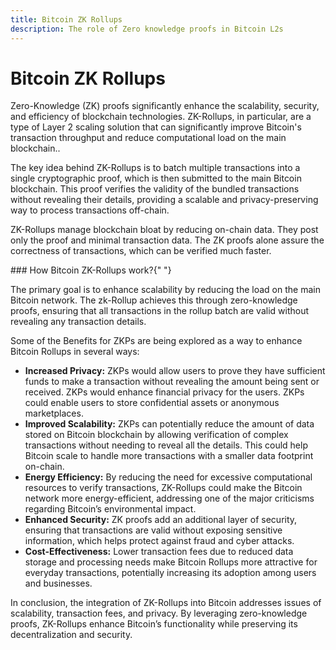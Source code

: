 ```yaml
---
title: Bitcoin ZK Rollups
description: The role of Zero knowledge proofs in Bitcoin L2s
---
```



# Bitcoin ZK Rollups

Zero-Knowledge (ZK) proofs significantly enhance the scalability, security, and efficiency of blockchain technologies. ZK-Rollups, in particular, are a type of Layer 2 scaling solution that can significantly improve Bitcoin's transaction throughput and reduce computational load on the main blockchain..

The key idea behind ZK-Rollups is to batch multiple transactions into a single cryptographic proof, which is then submitted to the main Bitcoin blockchain. This proof verifies the validity of the bundled transactions without revealing their details, providing a scalable and privacy-preserving way to process transactions off-chain.

ZK-Rollups manage blockchain bloat by reducing on-chain data. They post only the proof and minimal transaction data. The ZK proofs alone assure the correctness of transactions, which can be verified much faster.

<p align="center">
  <ZoomImage width="90%" src="/assets/zkflow.png" alt="Understanding rollups" />
</p>
### How Bitcoin ZK-Rollups work?{" "}

The primary goal is to enhance scalability by reducing
the load on the main Bitcoin network. The zk-Rollup achieves this through zero-knowledge
proofs, ensuring that all transactions in the rollup batch are valid without revealing
any transaction details.

<p align="center">
  <ZoomImage
    width="100%"
    src="/assets/bitcoin-zk.png"
    alt="Understanding rollups"
  />
</p>

Some of the Benefits for ZKPs are being explored as a way to enhance Bitcoin Rollups in several ways:

- **Increased Privacy:** ZKPs would allow users to prove they have sufficient funds to make a transaction without revealing the amount being sent or received. ZKPs would enhance financial privacy for the users. ZKPs could enable users to store confidential assets or anonymous marketplaces.
- **Improved Scalability:** ZKPs can potentially reduce the amount of data stored on Bitcoin blockchain by allowing verification of complex transactions without needing to reveal all the details. This could help Bitcoin scale to handle more transactions with a smaller data footprint on-chain.
- **Energy Efficiency:** By reducing the need for excessive computational resources to verify transactions, ZK-Rollups could make the Bitcoin network more energy-efficient, addressing one of the major criticisms regarding Bitcoin’s environmental impact.
- **Enhanced Security:** ZK proofs add an additional layer of security, ensuring that transactions are valid without exposing sensitive information, which helps protect against fraud and cyber attacks.
- **Cost-Effectiveness:** Lower transaction fees due to reduced data storage and processing needs make Bitcoin Rollups more attractive for everyday transactions, potentially increasing its adoption among users and businesses.

In conclusion, the integration of ZK-Rollups into Bitcoin addresses issues of scalability, transaction fees, and privacy. By leveraging zero-knowledge proofs, ZK-Rollups enhance Bitcoin’s functionality while preserving its decentralization and security.
